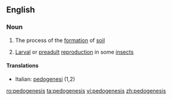 ==English==

===Noun===
{{wikipedia}}
{{en-noun|-}}

# {{geology}} The process of the [[formation]] of [[soil]]
# {{biology}} [[larval|Larval]] or [[preadult]] [[reproduction]] in some [[insect]]s

====Translations====
{{trans-top}}
* Italian: [[pedogenesi]] {{f}} (1,2)
{{trans-mid}}
{{trans-bottom}}

[[ro:pedogenesis]]
[[ta:pedogenesis]]
[[vi:pedogenesis]]
[[zh:pedogenesis]]